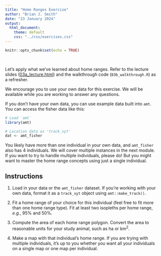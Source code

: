 ```yaml
---
title: "Home Ranges Exercise"
author: "Brian J. Smith"
date: "23 January 2024"
output: 
  html_document:
    theme: default
    css: "../css/exercises.css"
---
```


```r
knitr::opts_chunk$set(echo = TRUE)
```

<br>

Let's apply what we've learned about home ranges. Refer to the lecture slides (<a href="03a_lecture.html" target="_blank" rel="noopener noreferrer">03a_lecture.html</a>) and the walkthrough code (`03b_walkthrough.R`) as a refresher.

We encourage you to use your own data for this exercise. We will be available while you are working to answer any questions.

If you don't have your own data, you can use example data built into `amt`. You can access the fisher data like this:

```r
# Load `amt`
library(amt)

# Location data as 'track_xyt'
dat <- amt_fisher

```

You likely have more than one individual in your own data, and `amt_fisher` also has 4 individuals. We will cover multiple instances in the next module. If you want to try to handle multiple individuals, please do! But you might want to master the home range concepts using just a single individual.

## Instructions

1. Load in your data or the `amt_fisher` dataset. If you're working with your own data, format it as a `track_xyt` object using `amt::make_track()`.
  
2. Fit a home range of your choice for this individual (feel free to fit more than one home range type). Fit at least two isopleths per home range, *e.g.*, 95% and 50%. 
    
3. Compute the area of each home range polygon. Convert the area to reasonable units for your study animal, such as ha or km^2^.
  
4. Make a map with that individual's home range. If you are trying with multiple individuals, it's up to you whether you want all your individuals on a single map or one map per individual.